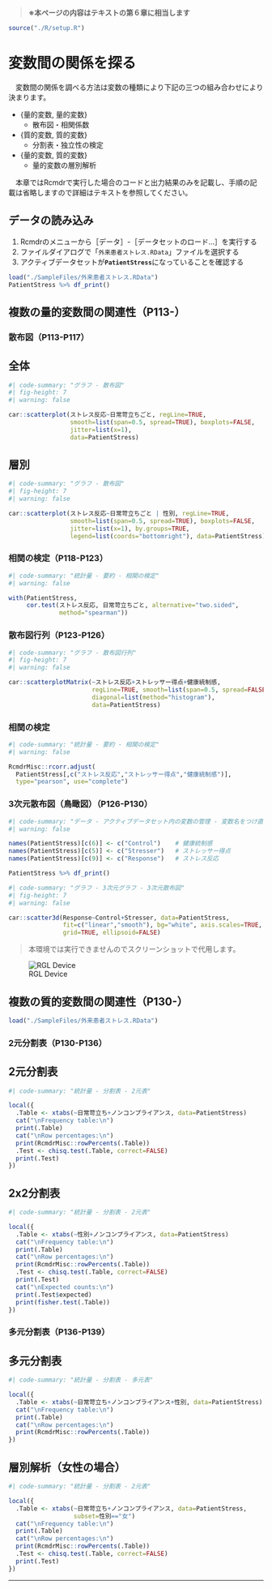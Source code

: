 > **※本ページの内容はテキストの第６章に相当します**

```r
source("./R/setup.R")
```


# 変数間の関係を探る
　変数間の関係を調べる方法は変数の種類により下記の三つの組み合わせにより決まります。

* {量的変数, 量的変数}
    * 散布図・相関係数
* {質的変数, 質的変数}
    * 分割表・独立性の検定
* {量的変数, 質的変数}
    * 量的変数の層別解析

　本章ではRcmdrで実行した場合のコードと出力結果のみを記載し、手順の記載は省略しますので詳細はテキストを参照してください。

:::{.callout-note collapse="false"}
## データの読み込み

1. Rcmdrのメニューから［データ］-［データセットのロード...］を実行する
1. ファイルダイアログで「`外来患者ストレス.RData`」ファイルを選択する
1. アクティブデータセットが**`PatientStress`**になっていることを確認する

:::

```r
load("./SampleFiles/外来患者ストレス.RData")
PatientStress %>% df_print()
```


## 複数の量的変数間の関連性（P113-）

### 散布図（P113-P117）

::: {.panel-tabset}
## 全体
```r
#| code-summary: "グラフ - 散布図"
#| fig-height: 7
#| warning: false

car::scatterplot(ストレス反応~日常苛立ちごと, regLine=TRUE,
                 smooth=list(span=0.5, spread=TRUE), boxplots=FALSE,
                 jitter=list(x=1), 
                 data=PatientStress)
```

## 層別
```r
#| code-summary: "グラフ - 散布図"
#| fig-height: 7
#| warning: false

car::scatterplot(ストレス反応~日常苛立ちごと | 性別, regLine=TRUE,
                 smooth=list(span=0.5, spread=TRUE), boxplots=FALSE,
                 jitter=list(x=1), by.groups=TRUE,
                 legend=list(coords="bottomright"), data=PatientStress)
```
:::


### 相関の検定（P118-P123）
```r
#| code-summary: "統計量 - 要約 - 相関の検定"
#| warning: false

with(PatientStress,
     cor.test(ストレス反応, 日常苛立ちごと, alternative="two.sided",
              method="spearman"))

```


### 散布図行列（P123-P126）
```r
#| code-summary: "グラフ - 散布図行列"
#| fig-height: 7
#| warning: false

car::scatterplotMatrix(~ストレス反応+ストレッサー得点+健康統制感,
                       regLine=TRUE, smooth=list(span=0.5, spread=FALSE),
                       diagonal=list(method="histogram"), 
                       data=PatientStress)
```

### 相関の検定
```r
#| code-summary: "統計量 - 要約 - 相関の検定"
#| warning: false

RcmdrMisc::rcorr.adjust(
  PatientStress[,c("ストレス反応","ストレッサー得点","健康統制感")],
  type="pearson", use="complete")
```


### 3次元散布図（鳥瞰図）（P126-P130）
```r
#| code-summary: "データ - アクティブデータセット内の変数の管理 - 変数名をつけ直す"
#| warning: false

names(PatientStress)[c(6)] <- c("Control")    # 健康統制感
names(PatientStress)[c(5)] <- c("Stresser")   # ストレッサー得点
names(PatientStress)[c(9)] <- c("Response")   # ストレス反応
```
```r
PatientStress %>% df_print()
```
```r
#| code-summary: "グラフ - 3次元グラフ - 3次元散布図"
#| fig-height: 7
#| warning: false

car::scatter3d(Response~Control+Stresser, data=PatientStress,
               fit=c("linear","smooth"), bg="white", axis.scales=TRUE,
               grid=TRUE, ellipsoid=FALSE)
```

> 本環境では実行できませんのでスクリーンショットで代用します。

![RGL Device](./fig/RGL_device.png)


## 複数の質的変数間の関連性（P130-）
```r
load("./SampleFiles/外来患者ストレス.RData")
```

### 2元分割表（P130-P136）

::: {.panel-tabset}
## 2元分割表
```r
#| code-summary: "統計量 - 分割表 - 2元表"

local({
  .Table <- xtabs(~日常苛立ち+ノンコンプライアンス, data=PatientStress)
  cat("\nFrequency table:\n")
  print(.Table)
  cat("\nRow percentages:\n")
  print(RcmdrMisc::rowPercents(.Table))
  .Test <- chisq.test(.Table, correct=FALSE)
  print(.Test)
})
```

## 2x2分割表
```r
#| code-summary: "統計量 - 分割表 - 2元表"

local({
  .Table <- xtabs(~性別+ノンコンプライアンス, data=PatientStress)
  cat("\nFrequency table:\n")
  print(.Table)
  cat("\nRow percentages:\n")
  print(RcmdrMisc::rowPercents(.Table))
  .Test <- chisq.test(.Table, correct=FALSE)
  print(.Test)
  cat("\nExpected counts:\n")
  print(.Test$expected) 
  print(fisher.test(.Table))
})
```
:::


### 多元分割表（P136-P139）

::: {.panel-tabset}
## 多元分割表
```r
#| code-summary: "統計量 - 分割表 - 多元表"

local({
  .Table <- xtabs(~日常苛立ち+ノンコンプライアンス+性別, data=PatientStress)
  cat("\nFrequency table:\n")
  print(.Table)
  cat("\nRow percentages:\n")
  print(RcmdrMisc::rowPercents(.Table)) 
})
```

## 層別解析（女性の場合）
```r
#| code-summary: "統計量 - 分割表 - 2元表"

local({
  .Table <- xtabs(~日常苛立ち+ノンコンプライアンス, data=PatientStress,
                  subset=性別=="女")
  cat("\nFrequency table:\n")
  print(.Table)
  cat("\nRow percentages:\n")
  print(RcmdrMisc::rowPercents(.Table))
  .Test <- chisq.test(.Table, correct=FALSE)
  print(.Test)
})
```
:::



---
